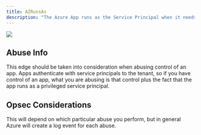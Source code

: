 ---
title: AZRunsAs
description: "The Azure App runs as the Service Principal when it needs to authenticate to the tenant."
---

<img src="/assets/enterprise-AND-community-edition-pill-tag.svg"/> 


## Abuse Info

This edge should be taken into consideration when abusing control of an app. Apps authenticate with service principals to the tenant, so if you have control of an app, what you are abusing is that control plus the fact that the app runs as a privileged service principal.

## Opsec Considerations

This will depend on which particular abuse you perform, but in general Azure will create a log event for each abuse.
